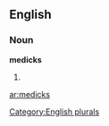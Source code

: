 ==English==

===Noun===
'''medicks'''

# {{plural of|[[medick]]}}

[[Category:English plurals]]

[[ar:medicks]]